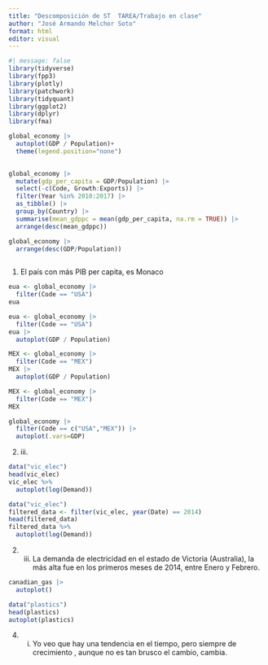 ```yaml
---
title: "Descomposición de ST  TAREA/Trabajo en clase"
author: "José Armando Melchor Soto"
format: html
editor: visual
---
```


```r
#| message: false
library(tidyverse)
library(fpp3)
library(plotly)
library(patchwork)
library(tidyquant)
library(ggplot2)
library(dplyr)
library(fma)

```

```r
global_economy |> 
  autoplot(GDP / Population)+
  theme(legend.position="none")
  
```

```r
global_economy |> 
  mutate(gdp_per_capita = GDP/Population) |> 
  select(-c(Code, Growth:Exports)) |> 
  filter(Year %in% 2010:2017) |>
  as_tibble() |> 
  group_by(Country) |> 
  summarise(mean_gdppc = mean(gdp_per_capita, na.rm = TRUE)) |> 
  arrange(desc(mean_gdppc))
```

```r
global_economy |> 
  arrange(desc(GDP/Population))
  

```

1.  El país con más PIB per capita, es Monaco

```r
eua <- global_economy |> 
  filter(Code == "USA")
eua
```

```r
eua <- global_economy |> 
  filter(Code == "USA")
eua |> 
  autoplot(GDP / Population)

```

```r
MEX <- global_economy |> 
  filter(Code == "MEX")
MEX |> 
  autoplot(GDP / Population)
```

```r
MEX <- global_economy |> 
  filter(Code == "MEX")
MEX
```

```r
global_economy |> 
  filter(Code == c("USA","MEX")) |> 
  autoplot(.vars=GDP)

```

2.  iii\.

```r
data("vic_elec")
head(vic_elec)
vic_elec %>%
  autoplot(log(Demand))

```

```r

data("vic_elec")
filtered_data <- filter(vic_elec, year(Date) == 2014)
head(filtered_data)
filtered_data %>%
  autoplot(log(Demand))

```

2.   iii. La demanda de electricidad en el estado de Victoria (Australia), la más alta fue en los primeros meses de 2014, entre Enero y Febrero.

```r
canadian_gas |> 
  autoplot()

```

```r
data("plastics")
head(plastics)
autoplot(plastics)
```

4.  

    i.  Yo veo que hay una tendencia en el tiempo, pero siempre de crecimiento , aunque no es tan brusco el cambio, cambia.
